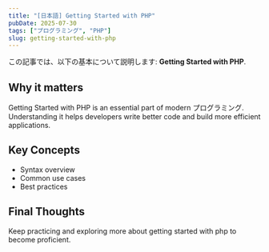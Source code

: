 ```yaml
---
title: "[日本語] Getting Started with PHP"
pubDate: 2025-07-30
tags: ["プログラミング", "PHP"]
slug: getting-started-with-php
---
```


この記事では、以下の基本について説明します: **Getting Started with PHP**.

## Why it matters

Getting Started with PHP is an essential part of modern プログラミング. Understanding it helps developers write better code and build more efficient applications.

## Key Concepts

- Syntax overview
- Common use cases
- Best practices

## Final Thoughts

Keep practicing and exploring more about getting started with php to become proficient.
